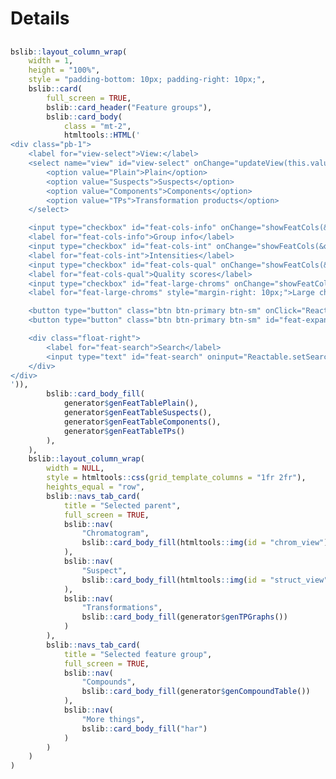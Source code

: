 Details
===

<script>
`r readAllFile(system.file("js", "utils-report-new.js", package = "patRoon"))`
</script>

<style>
/* HACK: to make expander button visible on both dark and light backgrounds */
.rt-expander:after {
    border-top-color: dodgerblue;
}
</style>

##

```r
bslib::layout_column_wrap(
    width = 1,
    height = "100%",
    style = "padding-bottom: 10px; padding-right: 10px;",
    bslib::card(
        full_screen = TRUE,
        bslib::card_header("Feature groups"),
        bslib::card_body(
            class = "mt-2",
            htmltools::HTML('
<div class="pb-1">
    <label for="view-select">View:</label>
    <select name="view" id="view-select" onChange="updateView(this.value)" style="margin-right: 10px; margin-top: 3px;">
        <option value="Plain">Plain</option>
        <option value="Suspects">Suspects</option>
        <option value="Components">Components</option>
        <option value="TPs">Transformation products</option>
    </select>

    <input type="checkbox" id="feat-cols-info" onChange="showFeatCols(&quot;group&quot;, !this.checked)" checked>
    <label for="feat-cols-info">Group info</label>
    <input type="checkbox" id="feat-cols-int" onChange="showFeatCols(&quot;intensities&quot;, !this.checked)" checked>
    <label for="feat-cols-int">Intensities</label>
    <input type="checkbox" id="feat-cols-qual" onChange="showFeatCols(&quot;qualities&quot;, !this.checked)">
    <label for="feat-cols-qual">Quality scores</label>
    <input type="checkbox" id="feat-large-chroms" onChange="showFeatCols(&quot;chrom_large&quot;, !this.checked)">
    <label for="feat-large-chroms" style="margin-right: 10px;">Large chromatograms</label>

    <button type="button" class="btn btn-primary btn-sm" onClick="Reactable.downloadDataCSV(getSelFeatTableElement())">Download CSV</button>
    <button type="button" class="btn btn-primary btn-sm" id="feat-expand" onClick="Reactable.toggleAllRowsExpanded(getSelFeatTableElement())" style="display: none;">Expand/collapse</button>

    <div class="float-right">
        <label for="feat-search">Search</label>
        <input type="text" id="feat-search" oninput="Reactable.setSearch(getSelFeatTableElement(), this.value)">
    </div>
</div>
')),
        bslib::card_body_fill(
            generator$genFeatTablePlain(),
            generator$genFeatTableSuspects(),
            generator$genFeatTableComponents(),
            generator$genFeatTableTPs()
        ),
    ),
    bslib::layout_column_wrap(
        width = NULL,
        style = htmltools::css(grid_template_columns = "1fr 2fr"),
        heights_equal = "row",
        bslib::navs_tab_card(
            title = "Selected parent",
            full_screen = TRUE,
            bslib::nav(
                "Chromatogram",
                bslib::card_body_fill(htmltools::img(id = "chrom_view"))
            ),
            bslib::nav(
                "Suspect",
                bslib::card_body_fill(htmltools::img(id = "struct_view"))
            ),
            bslib::nav(
                "Transformations",
                bslib::card_body_fill(generator$genTPGraphs())
            )
        ),
        bslib::navs_tab_card(
            title = "Selected feature group",
            full_screen = TRUE,
            bslib::nav(
                "Compounds",
                bslib::card_body_fill(generator$genCompoundTable())
            ),
            bslib::nav(
                "More things",
                bslib::card_body_fill("har")
            )
        )
    )
)
```
